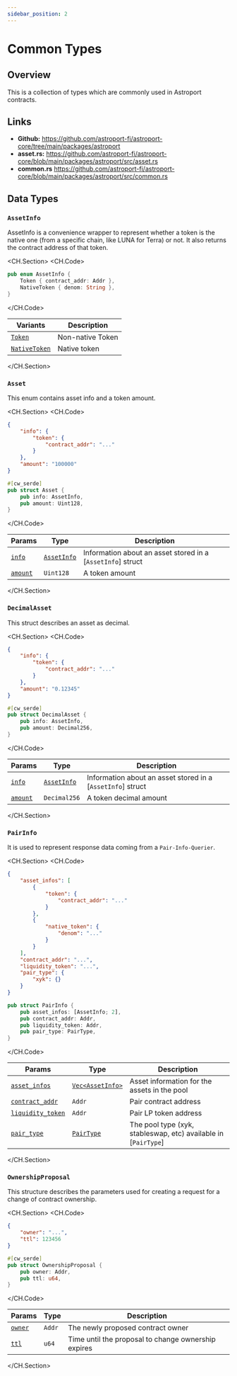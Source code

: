 ```yaml
---
sidebar_position: 2
---
```


# Common Types

## Overview

This is a collection of types which are commonly used in Astroport contracts.

## Links 

- **Github:** https://github.com/astroport-fi/astroport-core/tree/main/packages/astroport
- **asset.rs:** https://github.com/astroport-fi/astroport-core/blob/main/packages/astroport/src/asset.rs
- **common.rs** https://github.com/astroport-fi/astroport-core/blob/main/packages/astroport/src/common.rs

## Data Types


### `AssetInfo`

AssetInfo is a convenience wrapper to represent whether a token is the native one (from a specific chain, like LUNA for Terra) or not. It also returns the contract address of that token.

<CH.Section>
<CH.Code>

```rust asset.rs
pub enum AssetInfo {
    Token { contract_addr: Addr },
    NativeToken { denom: String },
}
```

</CH.Code>

| **Variants**      | **Description** |
| ----------- | ----------- |
| [`Token`](focus://asset.rs#2)    | Non-native Token        |
| [`NativeToken`](focus://asset.rs#3)      | Native token       |

</CH.Section>

### `Asset`

This enum contains asset info and a token amount.

<CH.Section>
<CH.Code>


```json json 
{
    "info": {
        "token": {
            "contract_addr": "..."
        }
    }, 
    "amount": "100000"
}
```

```rust asset.rs
#[cw_serde]
pub struct Asset {
    pub info: AssetInfo,
    pub amount: Uint128,
}
```

</CH.Code>

| **Params**      | **Type** | **Description** |
| ----------- | ----------- | ----------- |
| [`info`](focus://json#2:6)   | [`AssetInfo`](#assetinfo)        | Information about an asset stored in a [`AssetInfo`] struct      |
| [`amount`](focus://json#7)   | `Uint128`        | A token amount     |


</CH.Section>

### `DecimalAsset`

This struct describes an asset as decimal.

<CH.Section>
<CH.Code>

```json json
{
    "info": {
        "token": {
            "contract_addr": "..."
        }
    }, 
    "amount": "0.12345"
}
```

```rust asset.rs
#[cw_serde]
pub struct DecimalAsset {
    pub info: AssetInfo,
    pub amount: Decimal256,
}
```

</CH.Code>

| **Params**      | **Type** | **Description** |
| ----------- | ----------- | ----------- |
| [`info`](focus://json#2:6)   | [`AssetInfo`](#assetinfo)        | Information about an asset stored in a [`AssetInfo`] struct      |
| [`amount`](focus://json#7)   | `Decimal256`        | A token decimal amount     |

</CH.Section>

### `PairInfo`

It is used to represent response data coming from a `Pair-Info-Querier`.

<CH.Section>
<CH.Code>

```json json
{
    "asset_infos": [
        {
            "token": {
                "contract_addr": "..."
            }
        }, 
        {
            "native_token": {
                "denom": "..."
            }
        }
    ], 
    "contract_addr": "...", 
    "liquidity_token": "...", 
    "pair_type": {
        "xyk": {}
    }
}
```

```rust asset.rs
pub struct PairInfo {
    pub asset_infos: [AssetInfo; 2],
    pub contract_addr: Addr,
    pub liquidity_token: Addr,
    pub pair_type: PairType,
}
```

</CH.Code>

| **Params**      | **Type** | **Description** |
| ----------- | ----------- | ----------- |
| [`asset_infos`](focus://json#2:13)   | [`Vec<AssetInfo>`](#assetinfo)        | Asset information for the assets in the pool        |
| [`contract_addr`](focus://json#14)      | `Addr`       | Pair contract address       |
| [`liquidity_token`](focus://json#15)   | `Addr`        | Pair LP token address        |
| [`pair_type`](focus://json#16:18)   | [`PairType`](./factory#pairtype)        | The pool type (xyk, stableswap, etc) available in [`PairType`]      |

</CH.Section>


### `OwnershipProposal`

This structure describes the parameters used for creating a request for a change of contract ownership.

<CH.Section>
<CH.Code>

```json json
{
    "owner": "...", 
    "ttl": 123456
}
```

```rust common.rs
#[cw_serde]
pub struct OwnershipProposal {
    pub owner: Addr,
    pub ttl: u64,
}
```

</CH.Code>

| **Params**      | **Type** | **Description** |
| ----------- | ----------- | ----------- |
| [`owner`](focus://json#2)   | `Addr`        | The newly proposed contract owner        |
| [`ttl`](focus://json#3)   | `u64`        | Time until the proposal to change ownership expires      |

</CH.Section>